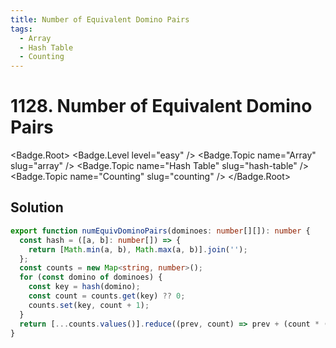```yaml
---
title: Number of Equivalent Domino Pairs
tags:
  - Array
  - Hash Table
  - Counting
---
```


# 1128. Number of Equivalent Domino Pairs

<Badge.Root>
  <Badge.Level level="easy" />
  <Badge.Topic name="Array" slug="array" />
  <Badge.Topic name="Hash Table" slug="hash-table" />
  <Badge.Topic name="Counting" slug="counting" />
</Badge.Root>

## Solution

```typescript filename="solution.ts" copy
export function numEquivDominoPairs(dominoes: number[][]): number {
  const hash = ([a, b]: number[]) => {
    return [Math.min(a, b), Math.max(a, b)].join('');
  };
  const counts = new Map<string, number>();
  for (const domino of dominoes) {
    const key = hash(domino);
    const count = counts.get(key) ?? 0;
    counts.set(key, count + 1);
  }
  return [...counts.values()].reduce((prev, count) => prev + (count * (count - 1)) / 2, 0);
}
```

<ProblemLink
  codingSite="leetcode"
  href="https://leetcode.com/problems/number-of-equivalent-domino-pairs"
  title="Number of Equivalent Domino Pairs"
/>
